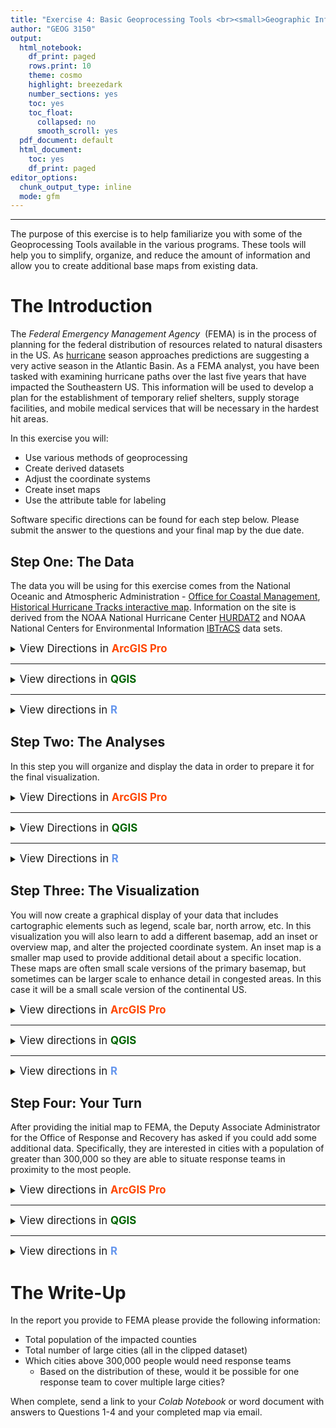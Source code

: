 ```yaml
---
title: "Exercise 4: Basic Geoprocessing Tools <br><small>Geographic Information Systems 1 Lab</small></br>"
author: "GEOG 3150"
output:
  html_notebook:
    df_print: paged
    rows.print: 10
    theme: cosmo
    highlight: breezedark
    number_sections: yes
    toc: yes
    toc_float:
      collapsed: no
      smooth_scroll: yes
  pdf_document: default
  html_document:
    toc: yes
    df_print: paged
editor_options:
  chunk_output_type: inline
  mode: gfm
---
```


```{=html}
<style type="text/css">

h1.title {
  font-size: 40px;
  font-family: "Times New Roman", Times, serif;
  color: DarkBlue;
  text-align: center;
}
h4.author { /* Header 4 - and the author and data headers use this too  */
  font-size: 20px;
  font-family: "Times New Roman", Times, serif;
  color: DarkBlue;
  text-align: center;
}

.zoom {
  transform-origin: 40% 50% 0;
  transition: transform .2s;
  margin: 0 auto;
}
.zoom img{
	width:auto;
	height:auto;	
}
.zoom:hover {
  transform: scale(2);
}

th, td {padding: 5px;}

</style>
```
<hr></hr>

The purpose of this exercise is to help familiarize you with some of the Geoprocessing Tools available in the various programs. These tools will help you to simplify, organize, and reduce the amount of information and allow you to create additional base maps from existing data.

# The Introduction

The _Federal Emergency Management Agency_&nbsp; (FEMA) is in the process of planning for the federal distribution of resources related to natural disasters in the US. As [hurricane](https://www.noaa.gov/news-release/noaa-predicts-another-active-atlantic-hurricane-season) season approaches predictions are suggesting a very active season in the Atlantic Basin. As a FEMA analyst, you have been tasked with examining hurricane paths over the last five years that have impacted the Southeastern US. This information will be used to develop a plan for the establishment of temporary relief shelters, supply storage facilities, and mobile medical services that will be necessary in the hardest hit areas.

In this exercise you will:

-   Use various methods of geoprocessing
-   Create derived datasets
-   Adjust the coordinate systems
-   Create inset maps
-   Use the attribute table for labeling

Software specific directions can be found for each step below. Please submit the answer to the questions and your final map by the due date.

## Step One: The Data

The data you will be using for this exercise comes from the National Oceanic and Atmospheric Administration - [Office for Coastal Management](https://coast.noaa.gov/), [Historical Hurricane Tracks interactive map](https://coast.noaa.gov/hurricanes/). Information on the site is derived from the NOAA National Hurricane Center [HURDAT2](https://www.nhc.noaa.gov/data/#hurdat) and NOAA National Centers for Environmental Information [IBTrACS](https://www.ncdc.noaa.gov/ibtracs/) data sets.

<details>
<summary><big>View Directions in <b> [ArcGIS Pro]{style="color:#ff4500"} </b></big></summary>

As you have done with each of the previous exercises, [Exercise 2](https://chrismgentry.github.io/GIS1-Exercise-2/) and [Exercise 3](https://chrismgentry.github.io/GIS1-Exercise-3/), you will begin by launching **[ArcGIS Pro]{style="color:#ff4500"}** from the start menu or dekstop shortcut. Select **Map** from _New > Blank Templates_ and on the resulting screen provide a name and location for your project. Remember it would be beneficial to keep all of these exercises in a single folder on your computer. 

With your screen now displaying the _World Topographic Map_&nbsp; and _World Hillshade_&nbsp; in the table of contents, navigate to GitHub and download **[all datasets for this exercise here](https://github.com/chrismgentry/GIS1-Exercise-4/tree/main/Data)** to your project folder and extract the data. If you have any questions on how to retrieve and extract the data refer to [Exercise 2, Step 1](https://chrismgentry.github.io/GIS1-Exercise-2/#11_Step_One:_The_Data) for detailed instructions.

Add the _states_, _counties_, and all _hurricanes_&nbsp; datasets to the map view. Remember that the layers in your _Table of Contents_&nbsp; are drawn in the order they appear. So the first item on the list will be the first show, followed, by the second and so on. Therefore, if you want certain datasets to be visible above all others it should be located at the top by clicking and dragging the data up or down in the list. For polygons, you can edit the fill and transparency (found under the appearance tab in effects) to allow for items underneath to be scene. For example, in the image below, the hurricane tracks are ordered by year and are situated on top of the county and state polygons. If the polygons were drawn first, the hurricane tracks would not be shown once they make landfall. In this example, the states polygons are displayed with a hollow fill and white border to allow for the counties to show through with their black borders.

<p align="center"><div class="zoom"><img src= "Images/arcgis-ex4-data.jpg" alt="Ex4 Datasets" style="width:100%"></div></p>

Refer back to previous exercises to review how to change the symbology for a given dataset. You should experiment with different order, fill, and transparencies to customize your view of the data.

Because FEMA is only interested in counties impacted by hurricanes, you need to select only the states that are intersected by the tracks. There are several ways to subset data in [ArcGIS Pro]{style="color:#ff4500"}. For this example we can select counties by name through a structured query language (SQL), we can use graphical tools to select data, and we can use geoprocessing tools to subset the data. Because this is a learning module, you will be learning several different techniques. While this might not necessarily be the quickest method, the purpose of this exercise is to introduce you to several tools you can use as appropriate in future projects. 

To continue gathering data for this exercise you are first going to isolate the data you want to select. In the _Table of Contents_ click the **List by Selection** button <img src= "Images/arcgis-list-selection-button.jpg" alt="List by Selection" width = "20" height = "20"> to show a list of the selectable datasets in the project. Because you should have a number of datasets in the project, to isolate only the states file, right-click on the _USA_States_Continental_&nbsp; and chose "Make this the only selectable layer". 

<p align="center"><div class="zoom"><img src= "Images/arcgis-make-selectable.png" alt="Make data selectable" style="width:100%"></div></p>

To begin, click the drop-down menu for _Select_&nbsp; on the _Map Tab_&nbsp; and choose **Lasso** from the drop-down menu and and use the cursor to draw a circle encompassing Alabama, Arkansas, Delaware, Florida, Georgia, Illinois, Indiana, Kentucky, Louisiana, Maryland, Mississippi, Missouri, New Jersey, North Carolina, Ohio, Pennsylvania, South Carolina, Tennessee, Virginia, and West Virginia. Your circle does not need to include all of the state, just a small portion. See the example below:

<p align="center"><div class="zoom"><img src= "Images/arcgis-lasso-select.png" alt="Lasso Select Tool" style="width:100%"></div></p>

With the states selected, return the Table of Contents to the "List by Drawing Order" button <img src= "Images/arcgis-list-draw-button.jpg" alt="List by Drawing Order" width = "20" height = "20"> and right-click on the _USA_States_Continental_&nbsp; dataset and choose **Data > Export Features** from the menu. In the resulting menu include the following options and click OK:

- _Input Features_ = USA_States_Continental
- _Output Location_ = Select a folder for the export. It it important that you do not click into the folder, simply click once to select and click OK (see example).
- _Output Name_ = choose a name for your file and **add .shp** behind it to create a shapefile.

<p align="center"><div class="zoom"><img src= "Images/arcgis-export-data.png" alt="Export Data" style="width:100%"></div></p>

When finished you should have the file added to your project. Another technique to isolate data is by using the **Clip** analysis tool. This tool can be used to cut out a piece of one dataset using one or more of the features in another dataset as a "cookie cutter". This is useful for creating a new dataset that contains a geographic subset of the features in another larger dataset.

<p align="center"><img src= "Images/arcgis-clip-illustration.png" alt="ArcGIS Pro Clip Illustration" width="515" height="202"><figcaption><small><b>Illustration from https://pro.arcgis.com/en/pro-app/latest/tool-reference/analysis/clip.htm</b></small></figcaption></p>

Under the _Analysis Tab_, click the **Tools** button <img src= "Images/arcgis-toolbox-button.jpg" alt="Geoprocessing Tools Button" width="20" height="20"> to open a geoprocessing search menu. In the search box at the top of the menu type in the word **Clip** and click enter. The first option will show "**Clip** (Analysis Tools)". Click on the tool to open the associated menu. In the new menu choose the following options from the drop-down menus and click Run :

- _Input Features_ = USA_Counties
- _Clip Features_ = ex4_States (or the name of the file for the selected states in the previous step)
- _Output Feature Class_ = choose a name for your file and add .shp behind it to create a shapefile.

<p align="center"><div class="zoom"><img src= "Images/arcgis-clip-tool.png" alt="Clip Analysis Tool" style="width:100%"></div></p>

This will create a dataset containing only the counties that are included within the states used as the selection. While the colors were altered to highlight the changes and additions to the project, you should now see a new dataset in your Table of Contents that only contains those counties. 

<p align="center"><div class="zoom"><img src= "Images/arcgis-clipped-data.png" alt="Clipped Counties" style="width:100%"></div><figcaption><small><b>Colors altered from previous images to highlight geoprocessing results.</b></small></figcaption></p>

Finally, while having the individual hurricane tracks can be important, for the purposes of this exercise you are going to use the **Merge** tool to combined all of the individual hurricane tracks into a single dataset. Similar to the previous step, click on the _Tools_&nbsp; button on the Analysis Tab and search for **Merge**. Click on "**Merge** (Data Management Tool)" and in the new window choose the following options from the drop-down menu and click run:

- _Input Datasets_ = Either from the drop-down menu or the _add many button_&nbsp; <img src= "Images/arcgis-add-many-button.jpg" alt="Add Many" width = "10" height = "10"> select all of the individual hurricane tracks. If using the "add many" button you will need to click the "add" link in the bottom right-hand corner of the input. If you use the drop-down menu the data will add automatically
- _Output Dataset_ = choose a name for your file and add .shp behind it to create a shapefile.

<p align="center"><div class="zoom"><img src= "Images/arcgis-merged-data.png" alt="Merged Hurricanes" style="width:100%"></div></p>

Now you can remove the _USA_Counties_&nbsp; and all the individual hurricane track files to reduce the clutter in your Table of Contents. To do this you simply right-click on the dataset in the Table of Contents and click _Remove_.

<big><b>Question No. 1</b></big>
<blockquote>
How many individual track segments are contained in the merged hurricane dataset?
</blockquote>

</details>
<hr></hr>

<details>
<summary><big>View directions in <b> [QGIS]{style="color: #006400"} </b></big></summary>

As you have done with each of the previous exercises, [Exercise 2](https://chrismgentry.github.io/GIS1-Exercise-2/) and [Exercise 3](https://chrismgentry.github.io/GIS1-Exercise-3/), you will begin by launching <b>[QGIS]{style="color: #006400"}</b> from the start menu, launchpad, or dekstop shortcut. Start with a _New Empty Project_&nbsp; and save it to your project folder. 

With your your empty project created, navigate to GitHub and download **[all datasets for this exercise here](https://github.com/chrismgentry/GIS1-Exercise-4/tree/main/Data)** to your project folder and extract the data. If you have any questions on how to retrieve and extract the data refer to [Exercise 2, Step 1](https://chrismgentry.github.io/GIS1-Exercise-2/#11_Step_One:_The_Data) for detailed instructions.

Add the _states_, _counties_, and all _hurricanes_&nbsp; datasets to the map view. Remember that the datasets in your _Layers_&nbsp;menu are drawn in the order they appear. So the first item on the list will be the first show, followed, by the second and so on. Therefore, if you want certain datasets to be visible above all others it should be located at the top by clicking and dragging the data up or down in the list. For polygons, you can edit the fill and transparency (found under the appearance tab in effects) to allow for items underneath to be scene. For example, in the image below, the hurricane tracks are ordered by year and are situated on top of the county and state polygons. If the polygons were drawn first, the hurricane tracks would not be shown once they make landfall. In this example, the states polygons are displayed with a hollow fill and white border to allow for the counties to show through with their black borders.

<p align="center"><div class="zoom"><img src= "Images/qgis-ex4-data.png" alt="Exercise 4 Datasets" style="width:100%"></div></p>

Refer back to previous exercises to review how to change the symbology for a given dataset. You should experiment with different order, fill, and transparencies to customize your view of the data.

Because FEMA is only interested in counties impacted by hurricanes, you need to select only the states that are intersected by the tracks. There are several ways to subset data in [QGIS]{style="color: #006400"}. For this example we can select counties by name through a structured query language (SQL), we can use graphical tools to select data, and we can use geoprocessing tools to subset the data. Because this is a learning module, you will be learning several different techniques. While this might not necessarily be the quickest method, the purpose of this exercise is to introduce you to several tools you can use as appropriate in future projects.

To continue gathering data for this exercise you are first going to isolate the data you want to select. Begin by clicking on the _USA_States_Continental_&nbsp; dataset to make it the only selectable layer. Next, using the **Select Features ** tool <img src= "Images/qgis-select-features-tool.jpg" alt="Select Features Tool" width = "20" height = "20"> use the drop-down menu to choose **Select Features by Freehand**.

<p align="center"><img src= "Images/qgis-freehand-select-tool.jpg" alt="Freehand Select" style="width:50%"></p>

Single click on the map somewhere in the Gulf of Mexico and use the cursor to draw a circle encompassing Alabama, Arkansas, Delaware, Florida, Georgia, Illinois, Indiana, Kentucky, Louisiana, Maryland, Mississippi, Missouri, New Jersey, North Carolina, Ohio, Pennsylvania, South Carolina, Tennessee, Virginia, and West Virginia. Your circle does not need to include all of the state, just a small portion. After circling the selected states, single click again to finish the selection. See the example below:

<p align="center"><div class="zoom"><img src= "Images/qgis-data-selection-tool.png" alt="Data Selection" style="width:100%"></div></p>

If you make a mistake you can use the _Deselect Features_ button <img src= "Images/qgis-clear-selection-button.png" alt="Clear Select Features Tool" width = "20" height = "20"> to clear your selection and try again. With the states selected, return the Layers menu right/CRTL click on the USA_States_Continental dataset and choose **Export > Save Selected Features As...** from the menu. In the resulting menu include the following options and click OK:

- _Format_ = ESRI Shapefile
- _File name_ = choose a name and location for your file by clicking on the <img src= "Images/qgis-folder-select-button.jpg" alt="Select Folder and File Name" width = "20" height = "20"> button
- Leave all other options as the default

<p align="center"><div class="zoom"><img src= "Images/qgis-export-selection.png" alt="Export Data Selection" style="width:100%"></div></p>

When finished you should have the file added to your project. Another technique to isolate data is by using the **Clip** analysis tool. This tool can be used to cut out a piece of one dataset using one or more of the features in another dataset as a "cookie cutter". This is useful for creating a new dataset that contains a geographic subset of the features in another larger dataset.

<p align="center"><img src= "Images/arcgis-clip-illustration.png" alt="ArcGIS Pro Clip Illustration" width="515" height="202"><figcaption><small><b>Illustration from https://pro.arcgis.com/en/pro-app/latest/tool-reference/analysis/clip.htm</b></small></figcaption></p>

On the menu bar, select **Vector > Geoprocessing Tools > Clip** to open the clipping dialog box. Choose the following options and click Run at the bottom of the screen when finished:

- _Input layer_ = USA_Counties
- _Overlay layer_ = The file of selected states you created above
- _Clipped_ = When creating new datasets you can choose to leave this section a _Create temporoary layer_ or use the <img src= "Images/qgis-folder-select-button.jpg" alt="Select Folder and File Name" width = "20" height = "20"> button to choose _Save to File..._. Temporary layers are great when you need to create an intermediate layer you do not plan to retain for analysis. In this case, because we want to keep the file, it is best to save it as a new shapefile. Any temporary file created will be lost once you close the project.

<p align="center"><div class="zoom"><img src= "Images/qgis-clip-tool.png" alt="Clip" style="width:100%"></div></p>

This will create a dataset containing only the counties that are included within the states used as the selection. While the colors were altered to highlight the changes and additions to the project, you should now see the new dataset in your Layers menu that only contains those counties.

<p align="center"><div class="zoom"><img src= "Images/qgis-clipped-data.png" alt="Clipped Data" style="width:100%"></div><figcaption><small><b>Colors altered from previous images to highlight geoprocessing results.</b></small></figcaption></p>

Finally, while having the individual hurricane tracks can be important, for the purposes of this exercise you are going to use the **Merge vector layers** tool to combined all of the individual hurricane tracks into a single dataset. To locate this tool you will need to click the _Toolbox_&nbsp; button <img src= "Images/qgis-toolbox-button.jpg" alt="Processing Toolbox Button" width = "20" height = "20"> on the toolbar. This will open the **Processing Toolbox** side menu and allow you to search for merge.

Double click on the **Merge vector layers** tool and in the new window click the <img src= "Images/qgis-folder-select-button.jpg" alt="Select Folder and File Name" width = "20" height = "20"> button for the _Input layers_. The window will shift to allow you to select all of the individual hurricane track layers. When complete click the return arrow <img src= "Images/qgis-input-layers-return-button.jpg" alt="Select Folder and File Name" width = "20" height = "20"> to go back to the Merge Vector Layers dialog box. The _Input layers_&nbsp; should now say "5 inputs selected." Next, click the <img src= "Images/qgis-folder-select-button.jpg" alt="Select Folder and File Name" width = "20" height = "20"> button for the section that says _Merged_. While you could make this a temporary layer, it would be best to save the file similar to in the previous steps to retain access to the new dataset.

<p align="center"><div class="zoom"><img src= "Images/qgis-merge-dialog2.png" alt="Merged Vector Layers Dialog" style="width:100%"></div></p>

Now you can remove the _USA_Counties_&nbsp; and all the individual hurricane track files to reduce the clutter in your Layers menu. To do this you simply right/CRTL-click on the dataset in the Layers menu and click _Remove Layer_ or hiding the layer by unchecking the _hide layer_&nbsp; button <img src= "Images/qgis-hide-layer-button.jpg" alt="Hide Layer Button" width = "20" height = "20">. 

<p align="center"><div class="zoom"><img src= "Images/qgis-merged-data.png" alt="Merged Data Example" style="width:100%"></div></p>

<big><b>Question No. 1</b></big>
<blockquote>
How many individual track segments are contained in the merged hurricane dataset?
</blockquote>

</details>
<hr></hr>

<details><summary><big>View directions in <b> [R]{style="color: #6495ED"} </b></span></big></summary>
Before you begin, you will need to open the [Ex4 Colab Notebook](https://github.com/chrismgentry/GIS1-Exercise-4/blob/main/GIS1_EX4.ipynb) and insert **tocolab** after _github_ in the URL to open in the _Colab Environment_. If you have any questions regarding Colab Notebooks refer to [Exercise 2, Introduction](https://chrismgentry.github.io/GIS1-Exercise-2/) for <b>[R]{style="color: #6495ED"}</b>. Remember to make a copy of the notebook. As you have seen before, R requires various packages to complete certain analyses. In this exercise you will be using **tidyverse, ggsn, cowplot, maps, mapproj, plyr, raster, rgeos, rgdal, sp)**. This is a large number of packages and will take a while to load. To install and load the packages we will use the following script:

```r
#install.packages('tidyverse')
#install.packages('ggsn')
#install.packages('cowplot')
#install.packages('maps')
#install.packages('mapproj')
#install.packages('plyr')
#install.packages('raster')
#install.packages('rgeos')
#install.packages('rgdal')
#install.packages('sp')
library('tidyverse')
library('ggsn')
library('cowplot')
library('maps')
library('mapproj')
library('plyr')
library('raster')
library('rgeos')
library('rgdal')
library('sp')
library('utils')
```

In future exercises you will learn how to reduce the script above to load and install packages in fewer lines. Additionally, there are certain functions that are duplicated between different packages. Therefore, in this exercise you will learn to use **::** (double colons) to indicate which package you want to execute a specific function.

For this exercise you will use a combination of built in data from various packages and downloaded data from the above sources in the form of a shapefile. A [shapefile](https://desktop.arcgis.com/en/arcmap/latest/manage-data/shapefiles/what-is-a-shapefile.htm) is a "simple, non-topological format for storing the geometric location and attribute information of geographic features. Features can be represented by points, lines, or polygons. The workspace containing shapefiles may also contain a database manage table, which can store additional attributes that can be joined to a shapefiles features."

In previous exercises you created relatively simplistic maps and design layouts. More fully developed maps contain additional geographic data, or base maps, that can be used to provide reference or location information. In this exercise you will also create an inset map or reference map that provides an overview.

To begin, you will use the information from the _maps package_ to create an object containing the states of Alabama, Arkansas, Delaware, Florida, Georgia, Illinois, Indiana, Kentucky, Louisiana, Maryland, Mississippi, Missouri, New Jersey, North Carolina, Ohio, Pennsylvania, South Carolina, Tennessee, Virginia, and West Virginia. The process is similar to the directions for [Exercise 2, Step 1](https://chrismgentry.github.io/GIS1-Exercise-2/#11_Step_One:_The_Data) and [Exercise 3, Step 1](https://chrismgentry.github.io/GIS1-Exercise-3/#11_Step_One:_The_Data).

```r
states <- map_data(map = "state", region =  c("alabama","arkansas","delaware","florida","georgia",
                                              "illinois","indiana","kentucky","louisiana","maryland",
                                              "mississippi","missouri","new jersey","north carolina","ohio",
                                              "pennsylvania","south carolina","tennessee","virginia","west virginia"))

ggplot(states) + 
  geom_polygon(aes(x=long, y=lat, group=group), color = "white") +
  coord_fixed()
```
To add contextual data and avoid the appearance of "floating data" you will next create an object to fill in the surrounding states.

```r
us <- map_data('state')

ggplot() + 
  geom_polygon(data = us, aes(x=long, y=lat, group=group), color = "white", fill = "gray") + 
  geom_polygon(data = states, aes(x=long, y=lat, group=group), color = "white") + 
  coord_fixed()
```
To add the hurricane information from NOAA you need to download the shapefiles, extract the dataset, and read in the files. To do this you will use the ```readOGR``` function from the **[rgdal](https://www.rdocumentation.org/packages/rgdal/versions/1.5-23/topics/readOGR)** package. You will use the `download.file` function and github link to obtain the zip file and the `unzip` function to extract the data. The `readOGR` function requires listing the path to the file to import that data. In the path below you will see a **.** (period) in front of the /Hurricanes folder. The period is a shortcut version to say "in the project folder" instead of typing out the entire folder path.

```r
download.file('https://github.com/chrismgentry/GIS1-Exercise-4/raw/main/Data/Hurricanes.zip', 'hurricanes.zip')
unzip('hurricanes.zip')

dorian <- readOGR("./Hurricanes","Dorian_2019_line")
irma <- readOGR("./Hurricanes","Irma_2017_line")
laura <-readOGR("./Hurricanes","Laura_2020_line") 
matthew <-readOGR("./Hurricanes","Matthew_2016_line") 
michael <-readOGR("./Hurricanes","Michael_2018_line")
```

Next you will use the `rbind` function, which is a base R function, to combine all of the individual tracks into one. However, because of the structure of the data there are some additional steps that need to be taken before the data can be used in `ggplot2`. The first is to create a column of row ids for each row to use in a future step to connect the data. Then the `fortify` function from **ggplot2** can be used to convert the data to an object that can be imported into the map. Finally, the `join` function from the **plyr** package can be used to attach the data lost in the conversion from the original dataset to the new ggplot2 ready dataset.

```r
hurricanes <- rbind(dorian,irma,laura,matthew,michael)
hurricanes@data$id <- rownames(hurricanes@data)
sp_hurricanes <- fortify(hurricanes)
hurricane_tracks <- plyr::join(sp_hurricanes,hurricanes@data, by = "id")
```

Next you will take similar steps to download and extract a counties shapefile, subset the counties to include those in the selected states above, and finally, prepare the dataset for use with `ggplot2`.

```r
download.file('https://github.com/chrismgentry/GIS1-Exercise-4/raw/main/Data/US_Counties.zip', 'counties.zip')
unzip('counties.zip')

counties <- readOGR(".","USA_Counties")
subset_counties <- counties[counties$STATE_NAME == "Alabama" | counties$STATE_NAME == "Arkansas"|
                                counties$STATE_NAME == "Delaware" | counties$STATE_NAME == "Florida"|
                                counties$STATE_NAME == "Georgia" | counties$STATE_NAME == "Illinois"|
                                counties$STATE_NAME == "Indiana" | counties$STATE_NAME == "Kentucky"|
                                counties$STATE_NAME == "Louisiana" | counties$STATE_NAME == "Maryland"|
                                counties$STATE_NAME == "Mississippi" | counties$STATE_NAME == "Missouri"|
                                counties$STATE_NAME == "New Jersey" | counties$STATE_NAME == "North Carolina"|
                                counties$STATE_NAME == "Ohio" | counties$STATE_NAME == "Pennsylvania"|
                                counties$STATE_NAME == "South Carolina" | counties$STATE_NAME == "Tennessee"|
                                counties$STATE_NAME == "Virginia" | counties$STATE_NAME == "West Virginia",]

subset_counties@data$id <- rownames(subset_counties@data)
counties_data <- fortify(subset_counties)
se_counties <- plyr::join(counties_data,subset_counties@data, by = "id")
```

Now you can use `ggplot2` to visualize the data. The steps to display the data are similar to those from [Exercise 2, Step 3](https://chrismgentry.github.io/GIS1-Exercise-2/#13_Step_Three:_The_Visualization) or [Exercise 3, Step 3](https://chrismgentry.github.io/GIS1-Exercise-3/#13_Step_Three:_The_Visualization). 

```r
ggplot() + 
  geom_polygon(data = us, aes(x=long, y=lat, group=group), color = "white", fill = "gray") +
  geom_polygon(data = states, aes(x=long, y=lat, group=group), color = "white") +
    geom_polygon(data = se_counties, aes(x=long, y=lat, group=group), color = "darkgray", fill = "NA") +
  geom_path(data = hurricane_tracks, aes(x=long, y=lat, group=group), color = "red", size = 2) +
  coord_fixed(xlim = c(-125,-65), ylim = c(25,50))
```
Notice in the code above `coord_fixed()` is used to limit the range of the map. This will be important in future visualizations.

<big><b>Question No. 1</b></big>
<blockquote>
What variables are present in the hurricane track dataset? Which of these could be used to categorize the data in a new visualization? Answer in the code cell below.
</blockquote>

</details>

## Step Two: The Analyses

In this step you will organize and display the data in order to prepare it for the final visualization.

<details>
<summary><big>View Directions in <b> [ArcGIS Pro]{style="color:#ff4500"} </b></big></summary>

Now that you have the necessary data, you need determine which counties are most significantly impacted by the hurricanes. Because hurricane winds can impact areas far away from the eye or the storm, you will begin by creating a buffer around the hurricane tracks. You can either use the **Tools** button <img src= "Images/arcgis-toolbox-button.jpg" alt="Geoprocessing Tools Button" width="20" height="20"> on the _Analysis Tab_&nbsp; or search for **Buffer** in the list of tools next to the button. In the Buffer window select the following options and click run:

- _Input Features_ = The merged hurricane dataset
- _Output Feature Class_ = choose a name for your file and add .shp behind it to create a shapefile
- _Distance_ = 50 miles (linear unit)
- _Side Type_ = Full
- _End Type_ = Round
- _Method_ = Planar
- _Dissolve Type_ = Dissolve all output features into a single feature

<p align="center"><div class="zoom"><img src= "Images/arcgis-buffer-data.png" alt="Buffer Tool" style="width:100%"></div></p>

If in this step or the next you encounter a warning stating there is a "datum conflict between the input and output", just proceed with the exercise. We will discuss _datums_, a set of reference points on the earth's surface against which position measurements are made, in future exercises. While they are important to understand, for the purposes of this exercise you can ignore the warning.

In this next step you need to isolate only the counties that are located within this buffer. To do this, click the **Select By Location** button <img src= "Images/arcgis-select-location-button.jpg" alt="Select By Location Button" width="20" height="20"> on the _Map Tab_&nbsp; in the Selection Section. In the new menu choose the following and click OK.

- _Input Features_ = Your clipped counties
- _Relationship_ = Choose Intersect
- _Selecting Features_ = Your buffered hurricanes
- _Selection Type_ = New Selection

<p align="center"><div class="zoom"><img src= "Images/arcgis-select-by-location.png" alt="Select By Location" style="width:100%"></div></p>

With this selection made, you can take the same steps as before to create a new dataset by right-clicking on the clipped counties dataset in the Table of Contents, going to _Data > Export Features_&nbsp; and creating a new shapefile of the selected counties. You can now remove the clipped counties you created in step one or change the symbology to make this new selection stand out.

To answer the following question, open the attribute table for the new dataset you created highlighting the impacted counties. Right-click on the column header for the **Population** variable, and select statistics.

<big><b>Question No. 2</b></big>
<blockquote>
What is the total population (POP2000; sum information) of the counties impacted by these hurricanes?
</blockquote>

</details>
<hr></hr>

<details>
<summary><big>View Directions in <b> [QGIS]{style="color:#006400"} </b></big></summary>

Now that you have the necessary data, you need determine which counties are most significantly impacted by the hurricanes. Because hurricane winds can impact areas far away from the eye or the storm, you will begin by creating a buffer around the hurricane tracks. You can either go to **Vector > Geoprocessing Tools > Buffer** on the menu bar or search for **Buffer** in the _Processing Toolbox_&nbsp; (similar to searching for Merge). Double-click on the Buffer tool, select the following options and click Run:

<p align="center"><img src= "Images/qgis-buffer-analysis.png" alt="Buffer Tool Dialog" style="width:75%"></p>

- _Input layer_ = The merged hurricane file you created
- _Distance_ = 0.8
- _Segments_ = 4
- _End cap style_ = Round
- _Join style_ = Round
- _Miter limit_ = 2.0
- Check the box for _Dissolve result_
- _Buffered_ save the file in your project folder

You may receive a warning about using degrees to calculate the buffer. If so you can dismiss it for now. In future exercises you will project your dataset, however for the purposes of this exercise you can ignore the warning. Your screen should now look similar to this (colors have been altered to highlight the results):

<p align="center"><div class="zoom"><img src= "Images/qgis-buffered-data.png" alt="Buffered hurricane dataset" style="width:100%"></div></p>

For this exercise, you are going to add satellite imagery from a remote connection. In the browser, scroll down to **XYZ Tiles** and right/CRTL-click to add a “New Connection”. In the resulting window name the connection “Google Satellite” and type the following into the URL:

```
https://mt1.google.com/vt/lyrs=s&x={x}&y={y}&z={z}
```

You can now click and drag **Google Satellite** into the layer to view the satellite imagery. Remember to arrange your layer so that either the fill for counties is transparent or the satellite layer is above the counties so you can see the imagery.

<p align="center"><div class="zoom"><img src= "Images/qgis-data-with-satellite.png" alt="Adding satellite data basemap" style="width:100%"></div></p>

In this next step you need to isolate only the counties that are located within the hurricane buffer. To do this, click **Vector > Research Tools > Select By Location** from the menu bar. In the new menu choose the following and click Run

<p align="center"><img src= "Images/qgis-select-by-location.jpg" alt="Select by location tool" style="width:75%"></p>

- _Select features from_ = The clipped counties dataset. This is the file that contains only the counties in the selected states.
- _Where the features (geometric predicate)_ = Check the box for **intersect**
- _By comparing to the features from_ = The hurricane buffer dataset
- _Modify current selection by_ = Creating new selection

With this selection made, you can take the same steps as before to create a new dataset by right/CRTL-clicking on the clipped counties dataset in the Layers menu, going to **Export > Save Selected Features As...** and creating a new shapefile of the selected counties. 

<p align="center"><div class="zoom"><img src= "Images/qgis-selected-save.png" alt="Exporting the current selection" style="width:100%"></div></p>

You can now remove the clipped counties you created in step one or change the symbology to make this new selection stand out.

<p align="center"><div class="zoom"><img src= "Images/qgis-select-by-location-data.png" alt="All Analyzed Datasets" style="width:100%"></div></p>

To answer the following question, click the _Show Statistical Summary_&nbsp; button <img src= "Images/qgis-statistical-summary-button.jpg" alt="Show Statistical Summary Button" width="20" height="20"> on the menu bar. A new menu will open in the left-hand column of the screen. In this menu select the dataset you created for the hurricane impacted counties in the first box and population in the second.

<p align="center"><img src= "Images/qgis-statistics-menu.png" alt="Statistics Information" style="width:60%"></p>

<big><b>Question No. 2</b></big>
<blockquote>
What is the total population (sum information) of the counties impacted by these hurricanes?
</blockquote>

</details>
<hr></hr>

<details>
<summary><big>View Directions in <b> [R]{style="color:#6495ED"} </b></big></summary>

Now that you have the necessary data, you need determine which counties are most significantly impacted by the hurricanes. Because hurricane winds can impact areas far away from the eye or the storm, you will begin by creating a buffer around the hurricane tracks. For this step you will use the `buffer` function from the **raster** package. The function requires:

```
buffer(x,width=0,dissolve=TRUE)
```
where _x_ = the dataset, _width_ = distance in map units, and _dissolve_ = if TRUE, overalpping polygons are dissolved.

```r
hurricanes_buffer <- buffer(hurricanes, width = 1, dissolve = TRUE)
```

With the buffer created you can now use [`intersect`](https://www.rdocumentation.org/packages/raster/versions/3.4-13/topics/intersect) from the **raster** package to select the overlapping counties. More information on [Intersect](https://pro.arcgis.com/en/pro-app/latest/tool-reference/analysis/intersect.htm) can be found on the [ESRI](https://pro.arcgis.com/en/pro-app/latest/tool-reference/analysis/intersect.htm) website. Similar to before, you will need to `fortify` the data and connect to the original dataset.

```r
intersection <- raster::intersect(hurricanes_buffer,subset_counties)
intersection@data$id <- rownames(intersection@data)
hurricanes_counties <- fortify(intersection)
impacted_counties <- plyr::join(hurricanes_counties,intersection@data, by = "id")
```

With the intersection complete, the counties that are most impacted by the hurricane (e.g. those within the buffer zone of the tracks) are contained within the _impacted_counties_ object.

<big><b>Question No. 2</b></big>
To answer this question you will need to create a dataset that won't be used in the map. Due to the dissected nature of the data, you need to examine the distinct _ids_ of the impacted counties. This can be done using the following script:

```
county_populations <- distinct(impacted_counties, FIPS, .keep_all = TRUE)
```

Where you are using the _impacted_counties_ dataset and keeping only the _distinct_ federal FIPS code that is unique to each county.
<blockquote>
With the dataset above, write a script using <b>sum()</b> to determine the total population impacted by the hurricanes?
</blockquote>
<i><small>HINT: Similar to Exercise 3, Question 2 place the object followed by a $ and the variable name between the () in the sum function. You can use <b>str()</b> to view the variables available in the dataset.</small></i>
</details>

## Step Three: The Visualization

You will now create a graphical display of your data that includes cartographic elements such as legend, scale bar, north arrow, etc. In this visualization you will also learn to add a different basemap, add an inset or overview map, and alter the projected coordinate system. An inset map is a smaller map used to provide additional detail about a specific location. These maps are often small scale versions of the primary basemap, but sometimes can be larger scale to enhance detail in congested areas. In this case it will be a small scale version of the continental US.

<details><summary><big>View directions in <b> [ArcGIS Pro]{style="color:#ff4500"} </b></span></big></summary>

On the _Map Tab_&nbsp; click the **Basemap** button <img src= "Images/arcgis-basemap-button.jpg" alt="Basemaps" width="20" height="20"> and select the option for _Oceans_. Remember that the order of the datasets in the Table of Contets determines what order they are displayed.

<p align="center"><div class="zoom"><img src= "Images/arcgis-basemaps.png" alt="Basemaps" style="width:100%"></div></p>

In future exercises you may choose any of these basemap options that are apprropriate for your analyses. Next, on the _Insert Tab_&nbsp; click the button for **New Map** <img src= "Images/arcgis-new-map-button.jpg" alt="Insert New Map" width="20" height="20"> and select New Map. A new map tab (probably called Map2) will appear in your map frame. Add (or copy/paste from the original map) the hurricane impacted counties and the continental US States shapefiles as well as the Oceans basemap to this new map. Be sure to zoom in a appropriate to see the data.

<p align="center"><img src= "Images/arcgis-map2.png" alt="Inset Map" style="width:100%"></p>

To return to the original map simply click on the appropriate tab. This will allow you to switch back and forth between the two in order to make the necessary customizations. It may be beneficial to rename each one to keep track of the purpose for each map.

Next you can change the projection of the coordinate system for the inset map (Map2). In the Table of Contents, right-click on **Map2** and select _Properties_. In the resulting window click **Coordinate Systems** from the left-side menu. Under "XY Coordinate Systems Available" scroll down until you see _Projected Coordinate System_. Using the series of drop-down menus go to **Projected Coordinate System > Continental > North America** and select the option for "North America Albers Equal Area Conic" and click OK. You should notice that the awkward "flat top" border of the United States should now be curved and the overall shape of the states has a more pleasing appearance.

<p align="center"><div class="zoom"><img src= "Images/arcgis-coordinate-systems.png" alt="Altering Coordinate systems" style="width:100%"></div></p>

In lecture we will discuss the importance of projections and coordinate systems. In future exercises you should take some time to select different options to see which _Coordinate System_&nbsp; has the most pleasing shape to your eyes.

It is now time for you to make your map. Similar to **[previous exercises](https://chrismgentry.github.io/GIS1-Exercise-2/#13_Step_Three:_The_Visualization)**, you need to add all of the necessary elements discussed in Exercise 2 and 3. In this exercise you will also need to add your inset map (Map2). To do this, you first need to add the primary map with using the Map Frame button like before. Next you can click the Map Frame button again to add the second map.

<p align="center"><div class="zoom"><img src= "Images/arcgis-add-map2.png" alt="Add Inset Map" style="width:100%"></div></p>

However, for the inset you want it to be smaller and not cover your map data.

<p align="center"><div class="zoom"><img src= "Images/arcgis-map-and-inset.png" alt="Map with Inset Map" style="width:100%"></div></p>

Finalize your map by adding all of the necessary map elements (title, legend, north arrow, scale bar, name and date) and altering the symbology of the hurricane dataset to provide additional important data. Remember to renaming items in the Table of Contents will rename them in the legend.

<p align="center"><img src= "Images/arcgis-final-map.png" alt="Final Map" style="width:100%"></p>

<big><b>Question No. 3</b></big>
<blockquote>
How many total impacted counties are included in the new dataset?
</blockquote>

</details>
<hr></hr>

<details><summary><big>View directions in <b> [QGIS]{style="color:#006400"} </b></span></big></summary>

To create this visualization you are going to also create what is called an inset or indicator map. These are smaller maps that are used to provide additional detail about a specific location. These maps are often small scale versions or the primary map, but sometimes can be larger scale to enhance detail in congested areas. In this case it will be a small scale version of the continental US.

To begin this process you are going to create some organizations in the Layer Menu by using the **Add Group** button <img src= "Images/qgis-layers-add-group.jpg" alt="Add Groups" width="20" height="20">. Name the first group "Main Map" and create a second group called "Inset Map". 

<p align="center"><img src= "Images/qgis-layers-menu-groups.jpg" alt="Layers Groups" style="width:60%"></p>

In the Layers Menu you can click and drag the datasets into the different groups as well as right/CRTL-click to copy and paste. For this exercise you should order your datasets as follows:

- **Main Map**
  - Hurricanes Dataset
  - Hurricane Impacted Counties
  - Selected States
  - Clipped Counties
  - Continental US
  - Google Satellite Imagery
- **Inset Map**
  - Hurricane Buffer
  - Selected States
  - Continental US
  - Google Satellite Imagery

<p align="center"><img src= "Images/qgis-layers-with-groups.jpg" alt="Layers Groups" style="width:60%"></p>

Similar to **[previous exercises](https://chrismgentry.github.io/GIS1-Exercise-2/#13_Step_Three:_The_Visualization)**, your visualization should include all of the necessary map elements discussed in Exercise 2 and 3. However, you will also need to add the inset map for this exercise. To do this, you first need to create a _New Print Layout_, and with the "Main Map" selected and the "Inset Map" hidden in the Layers Menu, and add the map with the _Add map_&nbsp; tool like before. 

<p align="center"><div class="zoom"><img src= "Images/qgis-layout-main-map.png" alt="Layout with Main Map" style="width:100%"></div></p>

In the item properties for the map, set your level of zoom and align the map in your desired location. Then under _Layers_&nbsp; section, click "Lock Layers" to keep the map frame from being altered. You can always return to this layer and unlock it if you need to make changes.

Next return to the project and turn off the Main Map, then turn on the Inset Map and return to the layout and add another map. Because you have the inset group selected and the main map group hidden, the additional map frame will contain the inset information. Remember to think about where you want the inset to be located before you draw it on the layout. While you can change this at anytime, you should always have a planned map design.

<p align="center"><div class="zoom"><img src= "Images/qgis-layout-inset-map.png" alt="Layout with Inset Map" style="width:100%"></div></p>

Finalize your map by adding all of the necessary map elements (title, legend, north arrow, scale bar, name and date) and altering the symbology of the hurricane dataset to provide additional important data. Remember to renaming items in the Table of Contents will rename them in the legend but you will need to update in the item properties. Alternatively, in the item properties for the legend you can select any object and click the Edit button <img src= "Images/qgis-edit-item-properties-button.jpg" alt="Add Groups" width="20" height="20"> to rename them.

<big><b>Question No. 3</b></big>
<blockquote>
How many total impacted counties are included in the new dataset?
</blockquote>

</details>
<hr></hr>

<details><summary><big>View directions in <b> [R]{style="color:#6495ED"} </b></span></big></summary>

To create this visualization you are going to also create what is called an inset or indicator map. These are smaller maps that are used to provide additional detail about a specific location. These maps are often small scale versions of the primary basemap, but sometimes can be larger scale to enhance detail in congested areas. In this case it will be a small scale version of the continental US.

To begin this process you are going to create an additional object for countries of the world.

```r
world <- map_data(map = "world")
```

You can now create the primary map data. Within the script below you will see some of the common functions used throughout this and previous exercises. There are two changes made from the typical `ggplot2` script to mention:

- geom_path() is a function to add a line based on a series of data points such as hurricane tracks.
- Within the aes() for geom_path() the color variable was converted to a character (letters) from numeric (numbers). This was done to create discrete variables rather than continuous variables to make a more appropriate legend.

```r
main_map <- ggplot() + 
  geom_polygon(data = world, aes(x=long, y=lat, group=group), color = NA, fill = "gray") +
  geom_polygon(data = us, aes(x=long, y=lat, group=group), color = "white", fill = "DimGray") +
  geom_polygon(data = se_counties, aes(x=long, y=lat, group=group), fill = "LightGray", color = "DarkGray") +
  geom_polygon(data = states, aes(x=long, y=lat, group=group), color = "black", fill = NA) +
  geom_polygon(data = impacted_counties, aes(x=long, y=lat, group=group), color = "DarkGray", fill = "LightSkyBlue") +
  geom_path(data = hurricane_tracks, aes(x=long, y=lat, group=group, color = as.character(SS)), size = 2, lineend = "round") +
  scale_color_viridis_d(option = "A", "Saffir\nSimpson\nScale") +
  coord_fixed(xlim = c(-97,-74), ylim = c(25,44)) + 
  theme(axis.title.x=element_blank(), axis.title.y=element_blank(), panel.background = element_rect(fill = "lightblue"), 
        panel.grid.major = element_blank(), panel.grid.minor = element_blank())
main_map
```

To create the inset map you will use the _world_ data you created above along with the US and impacted counties datasets.

```r
inset <- ggplot() + 
  geom_polygon(data = world, aes(x=long, y=lat, group=group), color = "white", fill = "gray") +
  geom_polygon(data = us, aes(x=long, y=lat, group=group), color = "black", fill = "DarkGray") +
  geom_polygon(data = impacted_counties, aes(x=long, y=lat, group=group), color = NA, fill = "LightSkyBlue") +
  coord_map(xlim = c(-125,-65), ylim = c(25,50), "conic", lat0 = 30) +
  theme(panel.background = element_rect(fill = "lightblue"), panel.grid.major = element_blank(), panel.grid.minor = element_blank(), 
        axis.line=element_blank(), axis.text.x=element_blank(), axis.text.y=element_blank(),axis.ticks=element_blank(), 
        axis.title.x=element_blank(), axis.title.y=element_blank())
inset
```

Notice in each of these scripts created an object out of the ggplot(). This is used to facilitate the creation of the final map when overlaying the inset on the main map. To do this you will use `ggdraw` from the **cowplot** package. In this function to add the maps using the `draw_plot` function and locate the inset using _x_, _y_, _width_, and _height_ arguments. These values can be altered to move the inset map to any location on the main map. Feel free to experiment with location in Step 4.

```r
ggdraw() +
draw_plot(main_map) + 
draw_plot(inset, x = 0.105, y = 0.72, width = 0.275, height = 0.275)
```
There may be a discrepancy between the x, y, width, and height information for the inset in the script above and the Colab Notebook due to the differences in resolution and space limitations of creating the webpage. 

<big><b>Question No. 3</b></big>
<blockquote>
Provide the full script you would use to add the north arrow, title, scalebar, and name/date information to the map.
</blockquote>

</details>

## Step Four: Your Turn

After providing the initial map to FEMA, the Deputy Associate Administrator for the Office of Response and Recovery has asked if you could add some additional data. Specifically, they are interested in cities with a population of greater than 300,000 so they are able to situate response teams in proximity to the most people.

<details><summary><big>View directions in <b> [ArcGIS Pro]{style="color:#ff4500"} </b></span></big></summary>

If you did not previously download the [cities data](https://github.com/chrismgentry/GIS1-Exercise-4/raw/main/Data/US_Cities_100k.zip) from the GitHub Exercise Page please download the data and unzip it in your project folder. With that data available, add the US_Cities_100k.shp to your primary map (not the inset map). Repeating the steps to **clip** from [Step 1](https://chrismgentry.github.io/GIS1-Exercise-4/#11_Step_One:_The_Data) select the cities as your _Input Feature_, the hurricane buffer as the _Clip Feature_, and be sure to save the new dataset to your project folder with .shp to create a shapefile. You can now remove the US Cities from the project but keep your clipped cities.

While you will leave all of the clipped cities on the map, you will now create a _Label Class_ to only create labels for cities with a population greater than 300,000. To begin, right-click on your new clipped cities dataset and select "Labeling Properties..." <img src= "Images/arcgis-labeling-properties.jpg" alt="Labeling Properties" width="150" height="20"> from the options.

Under the "Class" option in the Label Class window select **SQL** from the three options. Next select _New expression_&nbsp; <img src= "Images/arcgis-new-expression-labels.jpg" alt="Labeling SQL" width="115" height="20"> and select the following options:

<p align="center">Where&emsp;**POPULATION**&emsp;**is greater than**&emsp;**300,000**</p>

<p align="center"><img src= "Images/arcgis-labeling-sql.png" alt="SQL Options for Labeling" style="width:50%"></p>

When complete, click **Apply** at the bottom of the window. Use the options on the _Labeling Tab_ for the dataset to adjust the label field to NAME, change the font or size of the text, and click the **Label** button on the left of the tab.

<p align="center"><div class="zoom"><img src= "Images/arcgis-labeling-tab.jpg" alt="Labeling Options" style="width:100%"></div></p>

<big><b>Question No. 4</b></big>
<blockquote>
What labeled cities are the furthest North, South, East, and West?
</blockquote>

</details>
<hr></hr>

<details><summary><big>View directions in <b> [QGIS]{style="color:#006400"} </b></span></big></summary>

If you did not previously download the [cities data](https://github.com/chrismgentry/GIS1-Exercise-4/raw/main/Data/US_Cities_100k.zip) from the GitHub Exercise Page please download the data and unzip it in your project folder. With that data available, add the US_Cities_100k.shp to your primary map (not the inset map). Repeating the steps to **clip** from [Step 1](https://chrismgentry.github.io/GIS1-Exercise-4/#11_Step_One:_The_Data) select the cities as your _Input Layer_, the hurricane buffer as the _Overlay Layer_, and be sure to save the new dataset to your project folder in the _Clipped_&nbsp; option. You can now remove the US Cities from the project but keep your clipped cities.

While you will leave all of the clipped cities on the map, you will now create a Label Class to only create labels for cities with a population greater than 300,000. To begin, right/CRTL-click on your new clipped cities dataset and select “Properties”. Under the **Labels** tab on the left side of the new window, select _Rule-based Labeling_&nbsp; from the drop-down menu at the top of the window. Next, click the <b>[Green +]{style="color:#006400"}</b> at the bottom to add a new rule. Provide the following inputs and click OK

- _Description_ = Give your rule a name
- _Filter_ = Type the following: ``` "POPULATION" > 300000```
- _Labels_ = Check this box
- _Value_ = NAME
- _Text, Formatting, Buffer, Mask, etc._ = Customize as necessary for your preferred style

<p align="center"><img src= "Images/qgis-rule-based-labels.png" alt="Rule-based Options for Labeling" style="width:100%"></p>

Finally, click OK on the layer properties window. You will need to return to your main map in the layout and uncheck the box for locked to update the map with this new information.

<big><b>Question No. 4</b></big>
<blockquote>
What labeled cities are the furthest North, South, East, and West?
</blockquote>

</details>
<hr></hr>

<details><summary><big>View directions in <b> [R]{style="color:#6495ED"} </b></span></big></summary>

Just like the steps above you will use the `download.file`, `unzip`, and `readOGR` functions to download the cities shapefile and extract the information. Also like above, you will need to subset the cities to include only those in the selected states.

```r
download.file('https://github.com/chrismgentry/GIS1-Exercise-4/raw/main/Data/US_Cities_100k.zip', 'cities.zip')
unzip('cities.zip')

cities <- readOGR(".","US_Cities_100k")

subset_cities <- cities[cities$ST == "AL" | cities$ST == "AR"|
                              cities$ST == "DE" | cities$ST == "FL"|
                              cities$ST == "GA" | cities$ST == "IL"|
                              cities$ST == "IN" | cities$ST == "KY"|
                              cities$ST == "LA" | cities$ST == "MD"|
                              cities$ST == "MS" | cities$ST == "MO"|
                              cities$ST == "NJ" | cities$ST == "NC"|
                              cities$ST == "OH" | cities$ST == "PA"|
                              cities$ST == "SC" | cities$ST == "TN"|
                              cities$ST == "VA" | cities$ST == "WV",]
```

With the cities information available you will again use the `intersect` function to limit the cities data to only those within the hurricane buffer.

```r
cities_intersect <- raster::intersect(subset_cities,hurricanes_buffer)
cities_intersect@data$id <- rownames(cities_intersect@data)
se_cities <- data.frame(cities_intersect)
names(se_cities)[names(se_cities) =="coords.x1"] <- "long"
names(se_cities)[names(se_cities) =="coords.x2"] <- "lat"
```

Notice in the script above there is additional code to rename two variables: coords.x1 and coords.x2. Due to the conversion from a shapefile and the intersect, the resulting object needed to be set as a data frame. In the process the coordinate information columns were renamed coords.x1 and coords.x2. Therefore you needed to rename those individual columns to lat and long to remain consistent with the rest of your scripts. 

And finally you will create a query that selects just those cities that have a population greater than 300,000 individuals.

```r
large_cities <- se_cities[se_cities$POPULATION > 300000,]
```

Now you have a number of datasets that can be used to create your final map including:

- World
- US States
- Southeast States
- Southeast Counties
- Hurricane Impacted Counties
- Hurricane Tracks
- Southeast Cities
- Large Southeast Cities

For your final map, you need to use these datasets to create the visualization requested by FEMA above that includes the geographic information, hurricane tracks, cities, and large cities with populations greater than 300,000. In the Colab Notebok and below is an incomplete `ggplot2` script.

```
cities_map <- ggplot() + 
  geom_polygon(data = World...
  geom_polygon(data = US States...
  geom_polygon(data = SE Counties...
  geom_polygon(data = SE States...
  geom_polygon(data = Impacted Counties...
  geom_path(data = Hurricane Tracks...
  scale_color_viridis_d(option = "A", "Saffir\nSimpson\nScale") +
  geom_point(data = se_cities, aes(x=long, y=lat), color = "yellow") +
  geom_point(data = large_cities, aes(x=long, y=lat), color = "yellow") +
  geom_text(data = large_cities, aes(x=long, y=lat, label = NAME, fontface = "bold"), size = 3, 
            nudge_y = 0.60, nudge_x = 0.25, check_overlap = TRUE, color = "white") +
  annotate("text", x = -86.85, y = 38.5, label = "Louisville", fontface = "bold", size = 3, color = "white") +
  coord_sf(Limiting coordinates to focus on the SE US...
  theme(axis.title.x=element_blank(), axis.title.y=element_blank(),
        panel.background = element_rect(fill = "lightblue"), 
        panel.grid.major = element_blank(), panel.grid.minor = element_blank())
cities_map
```

Complete this script in the Colab Notebook, including lines for scale bar, north arrow, title, name and date. 

<big><b>Question No. 4</b></big>
<blockquote>
What labeled cities are the furthest North, South, East, and West?
</blockquote>

</details>

# The Write-Up

In the report you provide to FEMA please provide the following information:

- Total population of the impacted counties
- Total number of large cities (all in the clipped dataset)
- Which cities above 300,000 people would need response teams
  - Based on the distribution of these, would it be possible for one response team to cover multiple large cities?

When complete, send a link to your _Colab Notebook_ or word document with answers to Questions 1-4 and your completed map via email.
